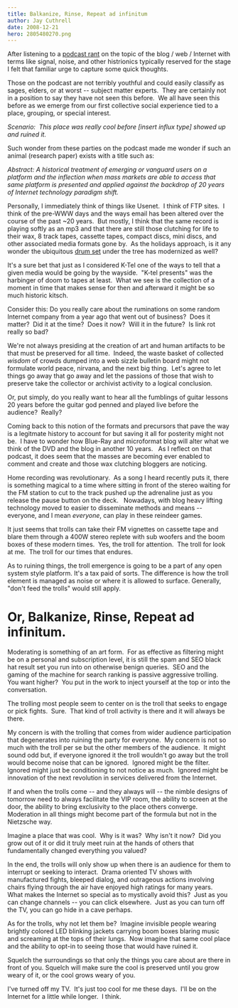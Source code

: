 ```yaml
---
title: Balkanize, Rinse, Repeat ad infinitum
author: Jay Cuthrell
date: 2008-12-21
hero: 2805480270.png
---
```

After listening to a [podcast rant](http://gillmorgang.techcrunch.com/2008/12/20/gillmor-gang-122008/) on the topic of the blog / web / Internet with terms like signal, noise, and other histrionics typically reserved for the stage I felt that familiar urge to capture some quick thoughts.

Those on the podcast are not terribly youthful and could easily classify as sages, elders, or at worst -- subject matter experts.  They are certainly not in a position to say they have not seen this before.  We all have seen this before as we emerge from our first collective social experience tied to a place, grouping, or special interest.

*Scenario:  This place was really cool before \[insert influx type] showed up and ruined it.*

Such wonder from these parties on the podcast made me wonder if such an animal (research paper) exists with a title such as:

*Abstract: A historical treatment of emerging or vanguard users on a platform and the inflection when mass markets are able to access that same platform is presented and applied against the backdrop of 20 years of Internet technology paradigm shift.*

Personally, I immediately think of things like Usenet.  I think of FTP sites.  I think of the pre-WWW days and the ways email has been altered over the course of the past ~20 years.  But mostly, I think that the same record is playing softly as an mp3 and that there are still those clutching for life to their wax, 8 track tapes, cassette tapes, compact discs, mini discs, and other associated media formats gone by.  As the holidays approach, is it any wonder the ubiquitous [drum set](http://viodi.com/2008/12/17/drum/) under the tree has modernized as well?

It's a sure bet that just as I considered K-Tel one of the ways to tell that a given media would be going by the wayside.  "K-tel presents" was the harbinger of doom to tapes at least.  What we see is the collection of a moment in time that makes sense for then and afterward it might be so much historic kitsch.

Consider this: Do you really care about the ruminations on some random Internet company from a year ago that went out of business?  Does it matter?  Did it at the time?  Does it now?  Will it in the future?  Is link rot really so bad?

We're not always presiding at the creation of art and human artifacts to be that must be preserved for all time.  Indeed, the waste basket of collected *wisdom* of crowds dumped into a web sizzle bulletin board might not formulate world peace, nirvana, and the next big thing.  Let's agree to let things go away that go away and let the passions of those that wish to preserve take the collector or archivist activity to a logical conclusion.

Or, put simply, do you really want to hear all the fumblings of guitar lessons 20 years before the guitar god penned and played live before the audience?  Really?

Coming back to this notion of the formats and precursors that pave the way is a legitmate history to account for but saving it all for posterity might not be.  I have to wonder how Blue-Ray and microformat blog will alter what we think of the DVD and the blog in another 10 years.   As I reflect on that podcast, it does seem that the masses are becoming ever enabled to comment and create and those wax clutching bloggers are noticing.

Home recording was revolutionary.  As a song I heard recently puts it, there is something magical to a time where sitting in front of the stereo waiting for the FM station to cut to the track pushed up the adrenaline just as you release the pause button on the deck.   Nowadays, with blog heavy lifting technology moved to easier to disseminate methods and means -- everyone, and I mean *everyone*, can play in these reindeer games.

It just seems that trolls can take their FM vignettes on cassette tape and blare them through a 400W stereo replete with sub woofers and the boom boxes of these modern times.  Yes, the troll for attention.  The troll for look at me.  The troll for our times that endures.

As to ruining things, the troll emergence is going to be a part of any open system style platform. It's a tax paid of sorts. The difference is how the troll element is managed as noise or where it is allowed to surface. Generally, "don't feed the trolls" would still apply.

# Or, Balkanize, Rinse, Repeat ad infinitum.

Moderating is something of an art form.  For as effective as filtering might be on a personal and subscription level, it is still the spam and SEO black hat result set you run into on otherwise benign queries.  SEO and the gaming of the machine for search ranking is passive aggressive trolling.  You want higher?  You put in the work to inject yourself at the top or into the conversation.

The trolling most people seem to center on is the troll that seeks to engage or pick fights.  Sure.  That kind of troll activity is there and it will always be there.

My concern is with the trolling that comes from wider audience participation that degenerates into ruining the party for everyone.  My concern is not so much with the troll per se but the other members of the audience.  It might sound odd but, if everyone ignored it the troll wouldn't go away but the troll would become noise that can be ignored.  Ignored might be the filter.  Ignored might just be conditioning to not notice as much.  Ignored might be innovation of the next revolution in services delivered from the Internet.

If and when the trolls come -- and they always will -- the nimble designs of tomorrow need to always facilitate the VIP room, the ability to screen at the door, the ability to bring exclusivity to the place others converge.  Moderation in all things might become part of the formula but not in the Nietzsche way.

Imagine a place that was cool.  Why is it was?  Why isn't it now?  Did you grow out of it or did it truly meet ruin at the hands of others that fundamentally changed everything you valued?

In the end, the trolls will only show up when there is an audience for them to interrupt or seeking to interact.  Drama oriented TV shows with manufactured fights, bleeped dialog, and outrageous actions involving chairs flying through the air have enjoyed high ratings for many years.  What makes the Internet so special as to mystically avoid this?  Just as you can change channels -- you can click elsewhere.  Just as you can turn off the TV, you can go hide in a cave perhaps.

As for the trolls, why not let them be?  Imagine invisible people wearing brightly colored LED blinking jackets carrying boom boxes blaring music and screaming at the tops of their lungs.  Now imagine that same cool place and the ability to opt-in to seeing those that would have ruined it.

Squelch the surroundings so that only the things you care about are there in front of you. Squelch will make sure the cool is preserved until you grow weary of it, or the cool grows weary of you.

I've turned off my TV.  It's just too cool for me these days.  I'll be on the Internet for a little while longer.  I think.